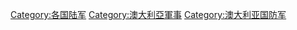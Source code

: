 [[Category:各国陆军|Category:各国陆军]]
[[Category:澳大利亞軍事|Category:澳大利亞軍事]]
[[Category:澳大利亚国防军|Category:澳大利亚国防军]]